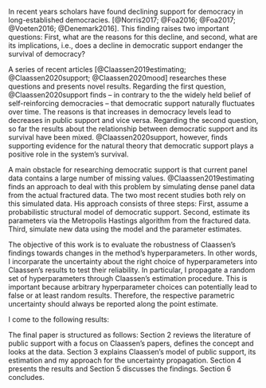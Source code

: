 In recent years scholars have found declining support for democracy in long-established democracies. [@Norris2017; @Foa2016; @Foa2017; @Voeten2016; @Denemark2016]. This finding raises two important questions: First, what are the reasons for this decline, and second, what are its implications, i.e., does a decline in democratic support endanger the survival of democracy?

A series of recent articles [@Claassen2019estimating; @Claassen2020support; @Claassen2020mood] researches these questions and presents novel results. Regarding the first question, @Claassen2020support finds -- in contrary to the the widely held belief of self-reinforcing democracies -- that democratic support naturally fluctuates over time. The reasons is that increases in democracy levels lead to decreases in public support and vice versa. Regarding the second question, so far the results about the relationship between democratic support and its survival have been mixed. @Claassen2020support, however, finds supporting evidence for the natural theory that democratic support plays a positive role in the system's survival.

A main obstacle for researching democratic support is that current panel data contains a large number of missing values. @Claassen2019estimating finds an approach to deal with this problem by simulating dense panel data from the actual fractured data. The two most recent studies both rely on this simulated data. His approach consists of three steps: First, assume a probabilistic structural model of democratic support. Second, estimate its parameters via the Metropolis Hastings algorithm from the fractured data. Third, simulate new data using the model and the parameter estimates.

The objective of this work is to evaluate the robustness of Claassen's findings towards changes in the method's hyperparameters. In other words, I incorparate the uncertainty about the right choice of hyperparameters into Claassen's results to test their reliability. In particular, I propagate a random set of hyperparameters through Claassen's estimation procedure. This is important because arbitrary hyperparameter choices can potentially lead to false or at least random results. Therefore, the respective parametric uncertainty should always be reported along the point estimate.

I come to the following results:


The final paper is structured as follows: Section 2 reviews the literature of public support with a focus on Claassen's papers, defines the concept and looks at the data. Section 3 explains Claassen's model of public support, its estimation and my approach for the uncertainty propagation. Section 4 presents the results and Section 5 discusses the findings. Section 6 concludes.